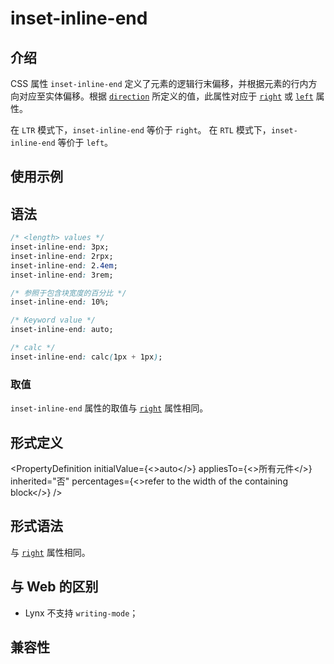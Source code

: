 # inset-inline-end

## 介绍

CSS 属性 `inset-inline-end` 定义了元素的逻辑行末偏移，并根据元素的行内方向对应至实体偏移。根据 [`direction`](./direction) 所定义的值，此属性对应于 [`right`](./right) 或 [`left`](./left) 属性。

在 `LTR` 模式下，`inset-inline-end` 等价于 `right`。
在 `RTL` 模式下，`inset-inline-end` 等价于 `left`。

## 使用示例


<Go
  example="css-api"
  defaultFile="src/inset-inline-end/App.tsx"
  img="/assets/doc/css/inset-inline-end.jpg"
  entry="src/inset-inline-end"
  defaultEntryFile="dist/inset-inline-end.lynx.bundle"
/>

## 语法

```css
/* <length> values */
inset-inline-end: 3px;
inset-inline-end: 2rpx;
inset-inline-end: 2.4em;
inset-inline-end: 3rem;

/* 参照于包含块宽度的百分比 */
inset-inline-end: 10%;

/* Keyword value */
inset-inline-end: auto;

/* calc */
inset-inline-end: calc(1px + 1px);
```

### 取值

`inset-inline-end` 属性的取值与 [`right`](./right) 属性相同。

## 形式定义


<PropertyDefinition
  initialValue={<>auto</>}
  appliesTo={<>所有元件</>}
  inherited="否"
  percentages={<>refer to the width of the containing block</>}
/>

## 形式语法

与 [`right`](./right) 属性相同。

## 与 Web 的区别

- Lynx 不支持 `writing-mode`；

## 兼容性


<LegacyCompatTable metadata="css/properties/inset-inline-end" />
